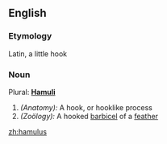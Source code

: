 ==English==

===Etymology===
Latin, a little hook
===Noun===
Plural: '''[[Hamuli]]'''
#''(Anatomy):'' A hook, or hooklike process
#''(Zoölogy):'' A hooked [[barbicel]] of a [[feather]]

[[zh:hamulus]]